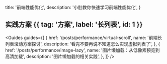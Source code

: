   title: '前端性能优化',
  description:
    '小肚教你快速学习前端性能优化',
}


## 实践方案 {{ tag: '方案', label: '长列表', id: 1 }}

<Guides guides={[
  {
    href: '/posts/performance/virtual-scroll',
    name: '前端长列表滚动方案探讨',
    description: '看完不要再说不知道怎么实现虚拟列表了',
  },
  {
    href: '/posts/performance/image-lazy',
    name: '图片懒加载：从低像素预览到高清加载',
    description: '图片懒加载的相关实践',
  },
]} />
